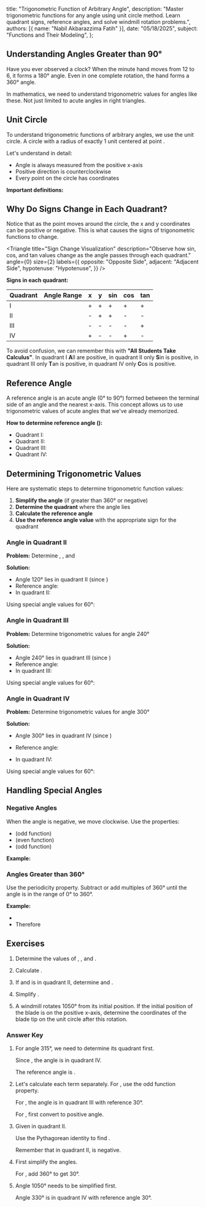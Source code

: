 
  title: "Trigonometric Function of Arbitrary Angle",
  description: "Master trigonometric functions for any angle using unit circle method. Learn quadrant signs, reference angles, and solve windmill rotation problems.",
  authors: [{ name: "Nabil Akbarazzima Fatih" }],
  date: "05/18/2025",
  subject: "Functions and Their Modeling",
};

## Understanding Angles Greater than 90°

Have you ever observed a clock? When the minute hand moves from 12 to 6, it forms a 180° angle. Even in one complete rotation, the hand forms a 360° angle.

In mathematics, we need to understand trigonometric values for angles like these. Not just limited to acute angles in right triangles.

## Unit Circle

To understand trigonometric functions of arbitrary angles, we use the unit circle. A circle with a radius of exactly 1 unit centered at point <InlineMath math="O(0,0)" />.

<UnitCircle
  title="Unit Circle Exploration"
  description="Move the slider to see how coordinates change as the angle rotates."
  angle={30}
/>

Let's understand in detail:

- Angle <InlineMath math="\theta" /> is always measured from the positive x-axis
- Positive direction is counterclockwise
- Every point on the circle has coordinates <InlineMath math="(x, y)" />

**Important definitions:**

<div className="flex flex-col gap-4">
  <BlockMath math="\sin \theta = y \text{ (vertical coordinate)}" />
  <BlockMath math="\cos \theta = x \text{ (horizontal coordinate)}" />
  <BlockMath math="\tan \theta = \frac{y}{x} = \frac{\sin \theta}{\cos \theta}, \quad x \neq 0" />
</div>

## Why Do Signs Change in Each Quadrant?

Notice that as the point moves around the circle, the x and y coordinates can be positive or negative. This is what causes the signs of trigonometric functions to change.

<Triangle
  title="Sign Change Visualization"
  description="Observe how sin, cos, and tan values change as the angle passes through each quadrant."
  angle={0}
  size={2}
  labels={{
    opposite: "Opposite Side",
    adjacent: "Adjacent Side",
    hypotenuse: "Hypotenuse",
  }}
/>

**Signs in each quadrant:**

| Quadrant | Angle Range                                | x   | y   | sin | cos | tan |
| -------- | ------------------------------------------ | --- | --- | --- | --- | --- |
| I        | <InlineMath math="0° < \theta < 90°" />    | +   | +   | +   | +   | +   |
| II       | <InlineMath math="90° < \theta < 180°" />  | -   | +   | +   | -   | -   |
| III      | <InlineMath math="180° < \theta < 270°" /> | -   | -   | -   | -   | +   |
| IV       | <InlineMath math="270° < \theta < 360°" /> | +   | -   | -   | +   | -   |

To avoid confusion, we can remember this with **"All Students Take Calculus"**. In quadrant I **A**ll are positive, in quadrant II only **S**in is positive, in quadrant III only **T**an is positive, in quadrant IV only **C**os is positive.

## Reference Angle

A reference angle is an acute angle (0° to 90°) formed between the terminal side of an angle and the nearest x-axis. This concept allows us to use trigonometric values of acute angles that we've already memorized.

<UnitCircle
  title="Understanding Reference Angle"
  description="Notice the acute angle formed with the x-axis as the angle changes."
  angle={135}
/>

**How to determine reference angle (<InlineMath math="\alpha" />):**

- Quadrant I: <InlineMath math="\alpha = \theta" />
- Quadrant II: <InlineMath math="\alpha = 180° - \theta" />
- Quadrant III: <InlineMath math="\alpha = \theta - 180°" />
- Quadrant IV: <InlineMath math="\alpha = 360° - \theta" />

## Determining Trigonometric Values

Here are systematic steps to determine trigonometric function values:

1. **Simplify the angle** (if greater than 360° or negative)
2. **Determine the quadrant** where the angle lies
3. **Calculate the reference angle**
4. **Use the reference angle value** with the appropriate sign for the quadrant

### Angle in Quadrant II

**Problem:** Determine <InlineMath math="\sin 120°" />, <InlineMath math="\cos 120°" />, and <InlineMath math="\tan 120°" />

**Solution:**

- Angle 120° lies in quadrant II (since <InlineMath math="90° < 120° < 180°" />)
- Reference angle: <InlineMath math="\alpha = 180° - 120° = 60°" />
- In quadrant II: <InlineMath math="\sin(+), \cos(-), \tan(-)" />

Using special angle values for 60°:

<div className="flex flex-col gap-4">
  <BlockMath math="\sin 120° = +\sin 60° = \frac{\sqrt{3}}{2}" />
  <BlockMath math="\cos 120° = -\cos 60° = -\frac{1}{2}" />
  <BlockMath math="\tan 120° = -\tan 60° = -\sqrt{3}" />
</div>

### Angle in Quadrant III

**Problem:** Determine trigonometric values for angle 240°

**Solution:**

- Angle 240° lies in quadrant III (since <InlineMath math="180° < 240° < 270°" />)
- Reference angle: <InlineMath math="\alpha = 240° - 180° = 60°" />
- In quadrant III: <InlineMath math="\sin(-), \cos(-), \tan(+)" />

Using special angle values for 60°:

<div className="flex flex-col gap-4">
  <BlockMath math="\sin 240° = -\sin 60° = -\frac{\sqrt{3}}{2}" />
  <BlockMath math="\cos 240° = -\cos 60° = -\frac{1}{2}" />
  <BlockMath math="\tan 240° = +\tan 60° = \sqrt{3}" />
</div>

### Angle in Quadrant IV

**Problem:** Determine trigonometric values for angle 300°

**Solution:**

- Angle 300° lies in quadrant IV (since <InlineMath math="270° < 300° < 360°" />)

- Reference angle: <InlineMath math="\alpha = 360° - 300° = 60°" />
- In quadrant IV: <InlineMath math="\sin(-), \cos(+), \tan(-)" />

Using special angle values for 60°:

<div className="flex flex-col gap-4">
  <BlockMath math="\sin 300° = -\sin 60° = -\frac{\sqrt{3}}{2}" />
  <BlockMath math="\cos 300° = +\cos 60° = \frac{1}{2}" />
  <BlockMath math="\tan 300° = -\tan 60° = -\sqrt{3}" />
</div>

## Handling Special Angles

### Negative Angles

When the angle is negative, we move clockwise. Use the properties:

- <InlineMath math="\sin(-\theta) = -\sin \theta" /> (odd function)
- <InlineMath math="\cos(-\theta) = \cos \theta" /> (even function)
- <InlineMath math="\tan(-\theta) = -\tan \theta" /> (odd function)

**Example:** <InlineMath math="\sin(-30°) = -\sin 30° = -\frac{1}{2}" />

### Angles Greater than 360°

Use the periodicity property. Subtract or add multiples of 360° until the angle is in the range of 0° to 360°.

**Example:**

- <InlineMath math="750° = 750° - 2(360°) = 750° - 720° = 30°" />
- Therefore <InlineMath math="\sin 750° = \sin 30° = \frac{1}{2}" />

## Exercises

1. Determine the values of <InlineMath math="\sin 315°" />, <InlineMath math="\cos 315°" />, and <InlineMath math="\tan 315°" />.

2. Calculate <InlineMath math="\sin(-60°) + \cos 210° - \tan(-135°)" />.

3. If <InlineMath math="\sin \theta = \frac{3}{5}" /> and <InlineMath math="\theta" /> is in quadrant II, determine <InlineMath math="\cos \theta" /> and <InlineMath math="\tan \theta" />.

4. Simplify <InlineMath math="\sin 840° \cdot \cos(-330°)" />.

5. A windmill rotates 1050° from its initial position. If the initial position of the blade is on the positive x-axis, determine the coordinates of the blade tip on the unit circle after this rotation.

### Answer Key

1. For angle 315°, we need to determine its quadrant first.

   Since <InlineMath math="270° < 315° < 360°" />, the angle is in quadrant IV.

   The reference angle is <InlineMath math="360° - 315° = 45°" />.

   <div className="flex flex-col gap-4">
     <BlockMath math="\sin 315° = -\sin 45° = -\frac{\sqrt{2}}{2}" />
     <BlockMath math="\cos 315° = +\cos 45° = \frac{\sqrt{2}}{2}" />
     <BlockMath math="\tan 315° = -\tan 45° = -1" />
   </div>

2. Let's calculate each term separately. For <InlineMath math="\sin(-60°)" />, use the odd function property.

   For <InlineMath math="\cos 210°" />, the angle is in quadrant III with reference 30°.

   For <InlineMath math="\tan(-135°)" />, first convert to positive angle.

   <div className="flex flex-col gap-4">
     <BlockMath math="\sin(-60°) = -\sin 60° = -\frac{\sqrt{3}}{2}" />
     <BlockMath math="\cos 210° = -\cos 30° = -\frac{\sqrt{3}}{2}" />
     <BlockMath math="\tan(-135°) = -\tan 135° = -(-\tan 45°) = 1" />
     <BlockMath math="\text{Result} = -\frac{\sqrt{3}}{2} - \frac{\sqrt{3}}{2} + 1 = -\sqrt{3} + 1" />
   </div>

3. Given <InlineMath math="\sin \theta = \frac{3}{5}" /> in quadrant II.

   Use the Pythagorean identity to find <InlineMath math="\cos \theta" />.

   Remember that in quadrant II, <InlineMath math="\cos" /> is negative.

   <div className="flex flex-col gap-4">
     <BlockMath math="\sin^2 \theta + \cos^2 \theta = 1" />
     <BlockMath math="\left(\frac{3}{5}\right)^2 + \cos^2 \theta = 1" />
     <BlockMath math="\cos^2 \theta = 1 - \frac{9}{25} = \frac{16}{25}" />
     <BlockMath math="\cos \theta = -\frac{4}{5} \text{ (negative in quadrant II)}" />
     <BlockMath math="\tan \theta = \frac{\sin \theta}{\cos \theta} = \frac{3/5}{-4/5} = -\frac{3}{4}" />
   </div>

4. First simplify the angles.

   <BlockMath math="840° = 840° - 2(360°) = 120°" />

   For <InlineMath math="-330°" />, add 360° to get 30°.

   <div className="flex flex-col gap-4">
     <BlockMath math="\sin 840° = \sin 120° = \sin(180° - 60°) = \sin 60° = \frac{\sqrt{3}}{2}" />
     <BlockMath math="\cos(-330°) = \cos 330° = \cos(360° - 30°) = \cos 30° = \frac{\sqrt{3}}{2}" />
     <BlockMath math="\sin 840° \cdot \cos(-330°) = \frac{\sqrt{3}}{2} \cdot \frac{\sqrt{3}}{2} = \frac{3}{4}" />
   </div>

5. Angle 1050° needs to be simplified first.

   <BlockMath math="1050° = 1050° - 2(360°) = 1050° - 720° = 330°" />

   Angle 330° is in quadrant IV with reference angle 30°.

   <div className="flex flex-col gap-4">
     <BlockMath math="x = \cos 330° = \cos 30° = \frac{\sqrt{3}}{2}" />
     <BlockMath math="y = \sin 330° = -\sin 30° = -\frac{1}{2}" />
     <BlockMath math="\text{Blade tip coordinates: } \left(\frac{\sqrt{3}}{2}, -\frac{1}{2}\right)" />
   </div>
